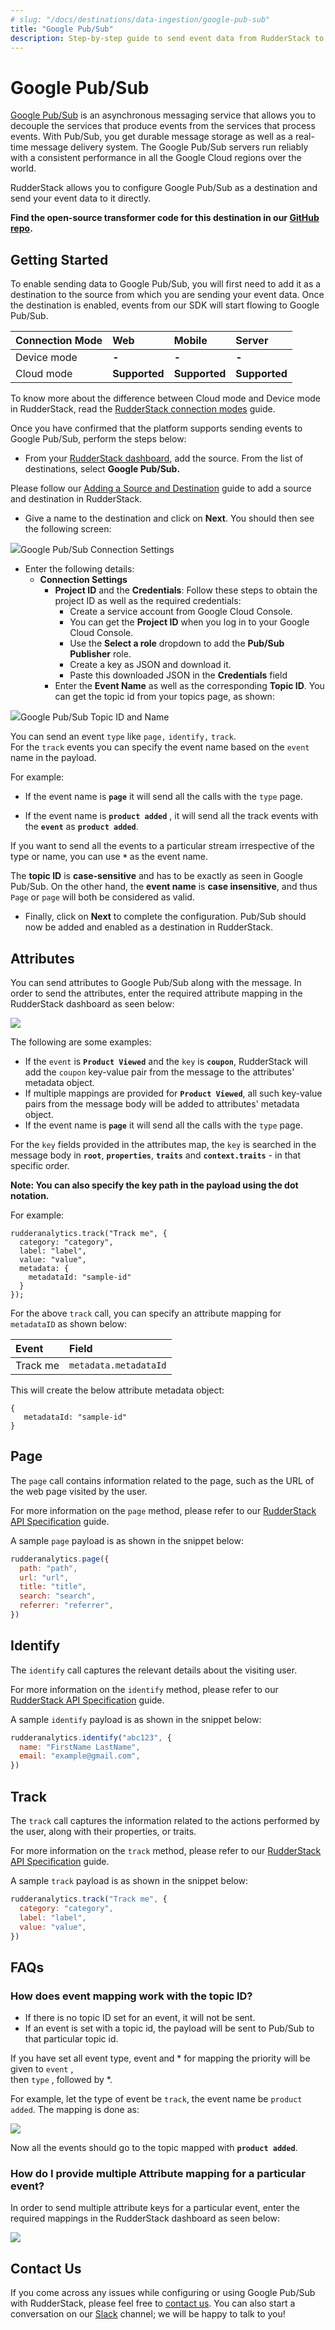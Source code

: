 ```yaml
---
# slug: "/docs/destinations/data-ingestion/google-pub-sub"
title: "Google Pub/Sub"
description: Step-by-step guide to send event data from RudderStack to Google Pub/Sub.
---
```


# Google Pub/Sub

[Google Pub/Sub](https://cloud.google.com/pubsub/docs/overview) is an asynchronous messaging service that allows you to decouple the services that produce events from the services that process events. With Pub/Sub, you get durable message storage as well as a real-time message delivery system. The Google Pub/Sub servers run reliably with a consistent performance in all the Google Cloud regions over the world.

RudderStack allows you to configure Google Pub/Sub as a destination and send your event data to it directly.

<div class="successBlock">

  **Find the open-source transformer code for this destination in our <a href="https://github.com/rudderlabs/rudder-transformer/tree/master/v0/destinations/googlepubsub">GitHub repo</a>.**
</div>

## Getting Started

To enable sending data to Google Pub/Sub, you will first need to add it as a destination to the source from which you are sending your event data. Once the destination is enabled, events from our SDK will start flowing to Google Pub/Sub.

| **Connection Mode** | **Web**       | **Mobile**    | **Server**    |
| :------------------ | :------------ | :------------ | :------------ |
| Device mode         | **-**         | **-**         | **-**         |
| Cloud mode          | **Supported** | **Supported** | **Supported** |

<div class="infoBlock">

To know more about the difference between Cloud mode and Device mode in RudderStack, read the <a href="https://rudderstack.com/docs/connections/rudderstack-connection-modes/">RudderStack connection modes</a> guide.

</div>

Once you have confirmed that the platform supports sending events to Google Pub/Sub, perform the steps below:

- From your [RudderStack dashboard](https://app.rudderlabs.com/), add the source. From the list of destinations, select **Google Pub/Sub.**

<div class="infoBlock">

Please follow our [Adding a Source and Destination](https://rudderstack.com/docs/connections/adding-source-and-destination-rudderstack/) guide to add a source and destination in RudderStack.

</div>

- Give a name to the destination and click on **Next**. You should then see the following screen:

<img src="../../assets/image (79) (2) (2) (3) (3) (3) (2) (2).png" /><span class="imageTitle">Google Pub/Sub Connection Settings</span>

- Enter the following details:
  - **Connection Settings**
    - **Project ID** and the **Credentials**: Follow these steps to obtain the project ID as well as the required credentials:
      - Create a service account from Google Cloud Console.
      - You can get the **Project ID** when you log in to your Google Cloud Console.
      - Use the **Select a role** dropdown to add the **Pub/Sub Publisher** role.
      - Create a key as JSON and download it.
      - Paste this downloaded JSON in the **Credentials** field
    - Enter the **Event Name** as well as the corresponding **Topic ID**. You can get the topic id from your topics page, as shown:

<img src="../../assets/image (48).png" /><span class="imageTitle">Google Pub/Sub Topic ID and Name</span>

<div class="infoBlock">

You can send an event `type` like `page,` `identify,` `track`.  
For the `track` events you can specify the event name based on the `event` name in the payload.

For example:

<ul>
<li>

If the event name is **`page`** it will send all the calls with the `type` page.
</li>
<li>

If the event name is **`product added`** , it will send all the track events with the **`event`** as **`product added`**.
</li>
</ul>
  </div>

<div class="successBlock">

  If you want to send all the events to a particular stream irrespective of the
  type or name, you can use **`*`** as the event name.
</div>

<div class="warningBlock">

The **topic ID** is **case-sensitive** and has to be exactly as seen in Google Pub/Sub. On the other hand, the **event name** is **case insensitive**, and thus `Page` or `page` will both be considered as valid.

</div>

- Finally, click on **Next** to complete the configuration. Pub/Sub should now be added and enabled as a destination in RudderStack.

## Attributes

You can send attributes to Google Pub/Sub along with the message. In order to send the attributes, enter the required attribute mapping in the RudderStack dashboard as seen below:

<img src="../../assets/image (113).png" />

The following are some examples:

- If the `event` is **`Product Viewed`** and the `key` is **`coupon`**, RudderStack will add the `coupon` key-value pair from the message to the attributes' metadata object.
- If multiple mappings are provided for **`Product Viewed`**, all such key-value pairs from the message body will be added to attributes' metadata object.
- If the event name is **`page`** it will send all the calls with the `type` page.

<div class="warningBlock">

For the `key` fields provided in the attributes map, the `key` is searched in the message body in **`root`**, **`properties`**, **`traits`** and **`context.traits`** - in that specific order.

</div>

**Note: You can also specify the key path in the payload using the dot notation.**

For example:

```
rudderanalytics.track("Track me", {
  category: "category",
  label: "label",
  value: "value",
  metadata: {
    metadataId: "sample-id"
  }
});
```

For the above `track` call, you can specify an attribute mapping for `metadataID` as shown below:

| **Event** | **Field**             |
| :-------- | :-------------------- |
| Track me  | `metadata.metadataId` |

This will create the below attribute metadata object:

```
{
   metadataId: "sample-id"
}
```

## Page

The `page` call contains information related to the page, such as the URL of the web page visited by the user.

<div class="infoBlock">

For more information on the <code class="inline-code">page</code> method, please refer to our <a href="https://rudderstack.com/docs/rudderstack-api">RudderStack API Specification</a> guide.

</div>

A sample `page` payload is as shown in the snippet below:

```javascript
rudderanalytics.page({
  path: "path",
  url: "url",
  title: "title",
  search: "search",
  referrer: "referrer",
})
```

## Identify

The `identify` call captures the relevant details about the visiting user.

<div class="infoBlock">

For more information on the <code class="inline-code">identify</code> method, please refer to our <a href="https://rudderstack.com/docs/rudderstack-api">RudderStack API Specification</a> guide.

</div>

A sample `identify` payload is as shown in the snippet below:

```javascript
rudderanalytics.identify("abc123", {
  name: "FirstName LastName",
  email: "example@gmail.com",
})
```

## Track

The `track` call captures the information related to the actions performed by the user, along with their properties, or traits.

<div class="infoBlock">

For more information on the <code class="inline-code">track</code> method, please refer to our <a href="https://rudderstack.com/docs/rudderstack-api">RudderStack API Specification</a> guide.

</div>

A sample `track` payload is as shown in the snippet below:

```javascript
rudderanalytics.track("Track me", {
  category: "category",
  label: "label",
  value: "value",
})
```

## FAQs

### How does event mapping work with the topic ID?

- If there is no topic ID set for an event, it will not be sent.
- If an event is set with a topic id, the payload will be sent to Pub/Sub to that particular topic id.

<div class="infoBlock">

If you have set all event type, event and * for mapping the priority will be given to <code class="inline-code">event</code> ,  
then <code class="inline-code">type</code> , followed by *.

</div>

For example, let the type of event be `track`, the event name be `product added`. The mapping is done as:

<img src="../../assets/screenshot-2020-09-09-at-6.56.02-pm.png" />

Now all the events should go to the topic mapped with **`product added`**.

### How do I provide multiple Attribute mapping for a particular event?

In order to send multiple attribute keys for a particular event, enter the required mappings in the RudderStack dashboard as seen below:

<img src="../../assets/image (112).png" />

## Contact Us

If you come across any issues while configuring or using Google Pub/Sub with RudderStack, please feel free to [contact us](mailto:%20contact@rudderstack.com). You can also start a conversation on our [Slack](https://rudderstack.com/join-rudderstack-slack-community) channel; we will be happy to talk to you!
